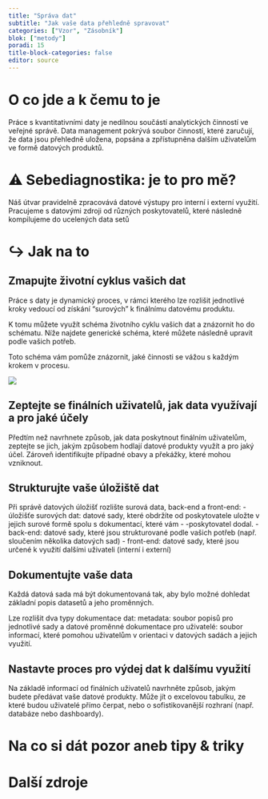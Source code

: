 ```yaml
---
title: "Správa dat"
subtitle: "Jak vaše data přehledně spravovat"
categories: ["Vzor", "Zásobník"]
blok: ["metody"]
poradi: 15
title-block-categories: false
editor: source
---
```


# O co jde a k čemu to je

Práce s kvantitativními daty je nedílnou součástí analytických činností ve veřejné správě. Data management pokrývá soubor činností, které zaručují, že data jsou přehledně uložena, popsána a zpřístupněna dalším uživatelům ve formě datových produktů. 

# ⚠ Sebediagnostika: je to pro mě?

Náš útvar pravidelně zpracovává datové výstupy pro interní i externí využití. 
Pracujeme s datovými zdroji od různých poskytovatelů, které následně kompilujeme do ucelených data setů


# ↪ Jak na to

## Zmapujte životní cyklus vašich dat

Práce s daty je dynamický proces, v rámci kterého lze rozlišit jednotlivé kroky vedoucí od získání “surových” k finálnímu datovému produktu.

K tomu můžete využít schéma životního cyklu vašich dat a znázornit ho do schématu. Níže najdete generické schéma, které můžete následně upravit podle vašich potřeb.

Toto schéma vám pomůže znázornit, jaké činnosti se vážou s každým krokem v procesu. 

![](data life cylcle flowchart.png){fig-alt="Životní cyklus dat - schéma"}

## Zeptejte se finálních uživatelů, jak data využívají a pro jaké účely

Předtím než navrhnete způsob, jak data poskytnout finálním uživatelům, zeptejte se jich, jakým způsobem hodlají datové produkty využít a pro jaký účel. Zároveň identifikujte případné obavy a překážky, které mohou vzniknout.

## Strukturujte vaše úložiště dat

Při správě datových úložišť rozlište surová data, back-end a front-end:
- úložišťe surových dat: datové sady, které obdržíte od poskytovatele uložte v jejich surové formě spolu s dokumentací, které vám - -poskytovatel dodal.
- back-end: datové sady, které jsou strukturované podle vašich potřeb (např. sloučením několika datových sad)
- front-end: datové sady, které jsou určené k využití dalšími uživateli (interní i externí)

## Dokumentujte vaše data

Každá datová sada má být dokumentovaná tak, aby bylo možné dohledat základní popis datasetů a jeho proměnných. 

Lze rozlišit dva typy dokumentace dat:
metadata: soubor popisů pro jednotlivé sady a datové proměnné
dokumentace pro uživatelé: soubor informací, které pomohou uživatelům v orientaci v datových sadách a jejich využití.

## Nastavte proces pro výdej dat k dalšímu využití

Na základě informací od finálních uživatelů navrhněte způsob, jakým budete předávat vaše datové produkty. Může jít o excelovou tabulku, ze které budou uživatelé přímo čerpat, nebo o sofistikovanější rozhraní (např. databáze nebo dashboardy).

# Na co si dát pozor aneb tipy & triky



# Další zdroje
